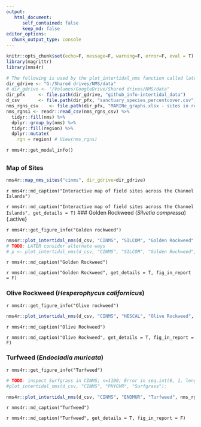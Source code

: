 ```yaml
---
output:
   html_document:
      self_contained: false
      keep_md: false
editor_options: 
  chunk_output_type: console
---
```


```r
knitr::opts_chunk$set(echo=F, message=F, warning=F, error=F, eval = T)
library(magrittr)
library(nms4r)

# The following is used by the plot_intertidal_nms function called later
dir_gdrive <- "G:/Shared drives/NMS/data"
# dir_gdrive <- "/Volumes/GoogleDrive/Shared drives/NMS/data"
dir_pfx     <- file.path(dir_gdrive, "github_info-intertidal_data")
d_csv       <- file.path(dir_pfx, "sanctuary_species_percentcover.csv")
nms_rgns_csv    <- file.path(dir_pfx, "MARINe_graphs.xlsx - sites in regions.csv")
nms_rgns1 <- readr::read_csv(nms_rgns_csv) %>% 
  tidyr::fill(nms) %>% 
  dplyr::group_by(nms) %>% 
  tidyr::fill(region) %>% 
  dplyr::mutate(
    rgn = region) # View(nms_rgns)
```

`r nms4r::get_modal_info()`

## {.tabset}

### Map of Sites

```r
nms4r::map_nms_sites("cinms", dir_gdrive=dir_gdrive)
```
`r nms4r::md_caption("Interactive map of field sites across the Channel Islands")`

`r nms4r::md_caption("Interactive map of field sites across the Channel Islands", get_details = T)`
### Golden Rockweed (_Silvetia compressa_) {.active}

`r nms4r::get_figure_info("Golden rockweed")`

```r
nms4r::plot_intertidal_nms(d_csv, "CINMS", "SILCOM", "Golden Rockweed", nms_rgns1)
# TODO: LATER consider alternate ways
# p <- plot_intertidal_nms(d_csv, "CINMS", "SILCOM", "Golden Rockweed", download="img/Golden_rockweed.png")
```
`r nms4r::md_caption("Golden Rockweed")`

`r nms4r::md_caption("Golden Rockweed", get_details = T, fig_in_report = F)`

### Olive Rockweed (_Hesperophycus californicus_)
`r nms4r::get_figure_info("Olive rockweed")`
```r
nms4r::plot_intertidal_nms(d_csv, "CINMS", "HESCAL", "Olive Rockweed", nms_rgns1)
```
`r nms4r::md_caption("Olive Rockweed")`

`r nms4r::md_caption("Olive Rockweed", get_details = T, fig_in_report = F)`

### Turfweed (_Endocladia muricata_)
`r nms4r::get_figure_info("Turfweed")`
```r
# TODO: inspect Surfgrass in CINMS; n=1100; Error in seq.int(0, 1, length.out = n)
#plot_intertidal_nms(d_csv, "CINMS", "PHYOVR", "Surfgrass"):

nms4r::plot_intertidal_nms(d_csv, "CINMS", "ENDMUR", "Turfweed", nms_rgns1)
```
`r nms4r::md_caption("Turfweed")`

`r nms4r::md_caption("Turfweed", get_details = T, fig_in_report = F)`








